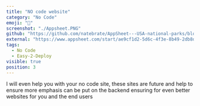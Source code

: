 ```yaml
---
title: "NO code website"
category: "No Code"
emoji: "🧰"
screenshot: "./Appsheet.PNG"
github: "https://github.com/natebrate/AppSheet---USA-national-parks/blob/main/README.md"
external: "https://www.appsheet.com/start/ae9cf1d2-5d6c-4f3e-8b49-2db8dffdd5bc"
tags:
  - No Code
  - Easy-2-Deploy
visible: true
position: 3
---
```


I will even help you with your no code site, these sites are future and help to ensure more emphasis can be put on the backend ensuring for even better websites for you and the end users